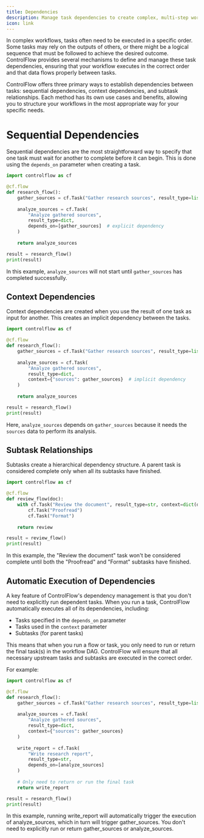 ```yaml
---
title: Dependencies
description: Manage task dependencies to create complex, multi-step workflows.
icon: link
---
```


In complex workflows, tasks often need to be executed in a specific order. Some tasks may rely on the outputs of others, or there might be a logical sequence that must be followed to achieve the desired outcome. ControlFlow provides several mechanisms to define and manage these task dependencies, ensuring that your workflow executes in the correct order and that data flows properly between tasks.

ControlFlow offers three primary ways to establish dependencies between tasks: sequential dependencies, context dependencies, and subtask relationships. Each method has its own use cases and benefits, allowing you to structure your workflows in the most appropriate way for your specific needs.

# Sequential Dependencies

Sequential dependencies are the most straightforward way to specify that one task must wait for another to complete before it can begin. This is done using the `depends_on` parameter when creating a task.

```python
import controlflow as cf

@cf.flow
def research_flow():
    gather_sources = cf.Task("Gather research sources", result_type=list[str])
    
    analyze_sources = cf.Task(
        "Analyze gathered sources",
        result_type=dict,
        depends_on=[gather_sources]  # explicit dependency
    )
    
    return analyze_sources

result = research_flow()
print(result)
```

In this example, `analyze_sources` will not start until `gather_sources` has completed successfully.

## Context Dependencies

Context dependencies are created when you use the result of one task as input for another. This creates an implicit dependency between the tasks.

```python
import controlflow as cf

@cf.flow
def research_flow():
    gather_sources = cf.Task("Gather research sources", result_type=list[str])
    
    analyze_sources = cf.Task(
        "Analyze gathered sources",
        result_type=dict,
        context={"sources": gather_sources}  # implicit dependency
    )
    
    return analyze_sources

result = research_flow()
print(result)
```

Here, `analyze_sources` depends on `gather_sources` because it needs the `sources` data to perform its analysis.

## Subtask Relationships

Subtasks create a hierarchical dependency structure. A parent task is considered complete only when all its subtasks have finished.

```python
import controlflow as cf

@cf.flow
def review_flow(doc):
    with cf.Task("Review the document", result_type=str, context=dict(doc=doc)) as review:
        cf.Task("Proofread")
        cf.Task("Format")
    
    return review

result = review_flow()
print(result)
```

In this example, the "Review the document" task won't be considered complete until both the "Proofread" and "Format" subtasks have finished.

## Automatic Execution of Dependencies

A key feature of ControlFlow's dependency management is that you don't need to explicitly run dependent tasks. When you run a task, ControlFlow automatically executes all of its dependencies, including:

- Tasks specified in the `depends_on` parameter
- Tasks used in the `context` parameter
- Subtasks (for parent tasks)

This means that when you run a flow or task, you only need to run or return the final task(s) in the workflow DAG. ControlFlow will ensure that all necessary upstream tasks and subtasks are executed in the correct order.

For example:

```python
import controlflow as cf

@cf.flow
def research_flow():
    gather_sources = cf.Task("Gather research sources", result_type=list[str])
    
    analyze_sources = cf.Task(
        "Analyze gathered sources",
        result_type=dict,
        context={"sources": gather_sources}
    )
    
    write_report = cf.Task(
        "Write research report",
        result_type=str,
        depends_on=[analyze_sources]
    )
    
    # Only need to return or run the final task
    return write_report

result = research_flow()
print(result)
```
In this example, running write_report will automatically trigger the execution of analyze_sources, which in turn will trigger gather_sources. You don't need to explicitly run or return gather_sources or analyze_sources.

